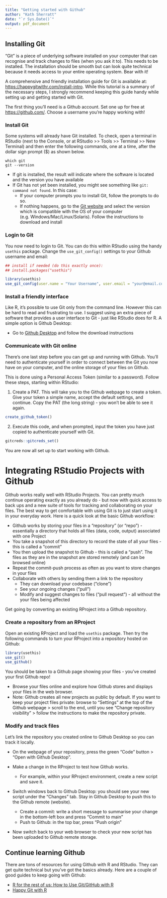 ```yaml
---
title: "Getting started with Github"
author: "Kath Sherratt"
date: "`r Sys.Date()`"
output: pdf_document
---
```


## Installing Git

"Git" is a piece of underlying software installed on your computer that can recognise and track changes to files (when you ask it to). This needs to be installed. The installation should be smooth but can look quite technical because it needs access to your entire operating system. Bear with it!

A comprehensive and friendly installation guide for Git is available at: <https://happygitwithr.com/install-intro>. While this tutorial is a summary of the necessary steps, I strongly recommend keeping this guide handy while setting up and getting started with Git.

The first thing you'll need is a Github account. Set one up for free at <https://github.com/>. Choose a username you're happy working with!

### Install Git

Some systems will already have Git installed. To check, open a terminal in RStudio (next to the Console, or at RStudio >> Tools >> Terminal >> New Terminal) and then enter the following commands, one at a time, after the dollar sign prompt ($) as shown below.

```
which git
git --version
```

- If git is installed, the result will indicate where the software is located and the version you have available
- If Git has not yet been installed, you might see something like `git: command not found`. In this case:
  - If your computer prompts you to install Git, follow the prompts to do so.
  - If nothing happens, go to the [Git website](https://git-scm.com/downloads) and select the version which is compatible with the OS of your computer (e.g. Windows/Mac/Linux/Solaris). Follow the instructions to download and install


### Login to Git

You now need to login to Git. You can do this within RStudio using the handy `usethis` package. Change the `use_git_config()` settings to your Github username and email:

```r
## install if needed (do this exactly once):
## install.packages("usethis")

library(usethis)
use_git_config(user.name = "Your Username", user.email = "your@email.com")
```

### Install a friendly interface

Like R, it's possible to use Git only from the command line. However this can be hard to read and frustrating to use. I suggest using an extra piece of software that provides a user interface to Git - just like RStudio does for R. A simple option is Github Desktop:

- Go to [Github Desktop](https://desktop.github.com/) and follow the download instructions

### Communicate with Git online

There's one last step before you can get up and running with Github. You'll need to authenticate yourself in order to connect between the Git you now have on your computer, and the online storage of your files on Github. 

This is done using a Personal Access Token (similar to a password). Follow these steps, starting within RStudio:

1. Create a PAT. This will take you to the Github webpage to create a token. Give your token a simple name, accept the default settings, and continue. Copy the PAT (the long string) - you won't be able to see it again.

```r
create_github_token()
```

2. Execute this code, and when prompted, input the token you have just copied to authenticate yourself with Git.

```r
gitcreds::gitcreds_set()
```

You are now all set up to start working with Github.

# Integrating RStudio Projects with Github

Github works really well with RStudio Projects. You can pretty much continue operating exactly as you already do - but now with quick access to back ups and a new suite of tools for tracking and collaborating on your files. The best way to get comfortable with using Git is to just start using it in your everyday work. Here is a quick look at the basic Github workflow:

- Github works by storing your files in a "repository" (or "repo") - essentially a directory that holds all files (data, code, output) associated with one Project 
- You take a snapshot of this directory to record the state of all your files - this is called a "commit"
- You then upload the snapshot to Github - this is called a "push". The files as they are in the snapshot are stored remotely (and can be browsed online)
- Repeat the commit-push process as often as you want to store changes in your files
- Collaborate with others by sending them a link to the repository
  - They can download your codebase ("clone")
  - See your ongoing changes ("pull") 
  - Modify and suggest changes to files ("pull request") - all without the your files being affected
  
Get going by converting an existing RProject into a Github repository.

### Create a repository from an RProject

Open an existing RProject and load the `usethis` package. Then try the following commands to turn your RProject into a repository hosted on Github:

```r
library(usethis)
use_git()
use_github()
```

You should be taken to a Github page showing your files - you've created your first Github repo!

- Browse your files online and explore how Github stores and displays your files in the web browser. 
- Note: Github creates all new projects as public by default. If you want to keep your project files private: browse to "Settings" at the top of the Github webpage > scroll to the end, until you see "Change repository visibility" > follow the instructions to make the repository private.

### Modify and track files

Let's link the repository you created online to Github Desktop so you can track it locally. 

- On the webpage of your repository, press the green "Code" button > "Open with Github Desktop".

- Make a change in the RProject to test how Github works. 
  - For example, within your RProject environment, create a new script and save it.   

- Switch windows back to Github Desktop: you should see your new script under the "Changes" tab. Stay in Github Desktop to push this to the Github remote (website).
  - Create a commit: write a short message to summarise your change in the bottom-left box and press "Commit to main"
  - Push to Github: in the top bar, press "Push origin"

- Now switch back to your web browser to check your new script has been uploaded to Github remote storage.


## Continue learning Github

There are tons of resources for using Github with R and RStudio. They can get quite technical but you've got the basics already. Here are a couple of good guides to keep going with Github:

- [R for the rest of us: How to Use Git/GitHub with R](https://rfortherestofus.com/2021/02/how-to-use-git-github-with-r/)
- [Happy Git with R](https://happygitwithr.com)

